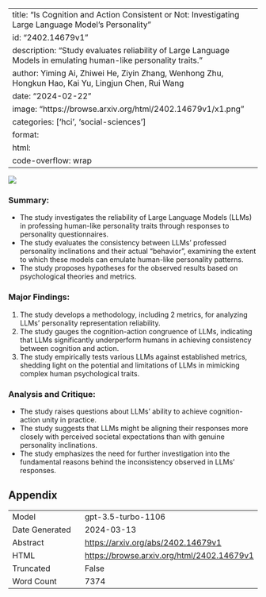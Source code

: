 
---
title: "Is Cognition and Action Consistent or Not: Investigating Large Language Model's Personality"
id: "2402.14679v1"
description: "Study evaluates reliability of Large Language Models in emulating human-like personality traits."
author: Yiming Ai, Zhiwei He, Ziyin Zhang, Wenhong Zhu, Hongkun Hao, Kai Yu, Lingjun Chen, Rui Wang
date: "2024-02-22"
image: "https://browse.arxiv.org/html/2402.14679v1/x1.png"
categories: ['hci', 'social-sciences']
format:
  html:
    code-overflow: wrap
---

![](https://browse.arxiv.org/html/2402.14679v1/x1.png)

### **Summary:**
- The study investigates the reliability of Large Language Models (LLMs) in professing human-like personality traits through responses to personality questionnaires.
- The study evaluates the consistency between LLMs’ professed personality inclinations and their actual "behavior", examining the extent to which these models can emulate human-like personality patterns.
- The study proposes hypotheses for the observed results based on psychological theories and metrics.

### Major Findings:
1. The study develops a methodology, including 2 metrics, for analyzing LLMs’ personality representation reliability.
2. The study gauges the cognition-action congruence of LLMs, indicating that LLMs significantly underperform humans in achieving consistency between cognition and action.
3. The study empirically tests various LLMs against established metrics, shedding light on the potential and limitations of LLMs in mimicking complex human psychological traits.

### Analysis and Critique:
- The study raises questions about LLMs’ ability to achieve cognition-action unity in practice.
- The study suggests that LLMs might be aligning their responses more closely with perceived societal expectations than with genuine personality inclinations.
- The study emphasizes the need for further investigation into the fundamental reasons behind the inconsistency observed in LLMs’ responses.

## Appendix

|          |          |
|----------|----------|
| Model     | gpt-3.5-turbo-1106       |
| Date Generated     | 2024-03-13       |
| Abstract | [https://arxiv.org/abs/2402.14679v1](https://arxiv.org/abs/2402.14679v1)        |
| HTML     | [https://browse.arxiv.org/html/2402.14679v1](https://browse.arxiv.org/html/2402.14679v1)       |
| Truncated       | False       |
| Word Count       | 7374       |